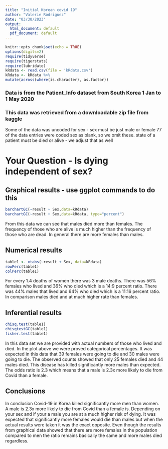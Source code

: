 ```yaml
---
title: "Initial Korean covid 19"
author: "Valerie Rodriguez"
date: "03/30/2023"
output:
  html_document: default
  pdf_document: default
---
```


```r
knitr::opts_chunk$set(echo = TRUE)
options(digits=2)
require(tidyverse)
require(tigerstats)
require(lubridate)
kRdata <- read.csv(file = 'kRdata.csv')
kRdata <- kRdata %>%
mutate(across(where(is.character), as.factor))

```
### Data is from the Patient_Info dataset from South Korea 1 Jan to 1 May 2020
### This data was retrieved from a downloadable zip file from kaggle

Some of the data was uncoded for sex - sex must be just male or female
77 of the data entries were coded sex  as blank, so we omit these.
state of a patient must be died or alive - we adjust that as well   
  
# Your Question - Is dying independent of sex?






## Graphical results - use ggplot commands to do this  

```r
barchartGC(~result + Sex,data=kRdata)
barchartGC(~result + Sex,data=kRdata, type="percent")

```


From this data we can see that males died more than females. The frequency of those who are alive is much higher than the frequency of those who are dead. In general there are more females than males.

  
## Numerical results

```r
table1 <- xtabs(~result + Sex, data=kRdata)
rowPerc(table1)
colPerc(table1)
```


For every 1.4 deaths of women there was 3 male deaths. There was 56% females who lived and 36% who died which is a 14:9 percent ratio. There was 44% males that lived and 64% who died which is a 11:16 percent ratio. In comparison males died and at much higher rate than females.



## Inferential results 

```r
chisq.test(table1)
chisqtestGC(table1)
fisher.test(table1)
```

In this data set we are provided with actual numbers of those who lived and died. In the plot above we were proved categorical percentages. It was expected in this data that 39 females were going to die and 30 males were going to die. The observed counts showed that only 25 females died and 44 males died. This disease has killed significantly more males than expected. The odds ratio is 2.3 which means that a male is 2.3x more likely to die from Covid than a female.


## Conclusions

In conclusion Covid-19 in Korea killed significantly more men than women. A male is 2.3x more likely to die from Covid than a female is. Depending on your sex and if your a male you are at a much higher risk of dying. It was expected that  significantly more females would die than males but when the actual results were taken it was the exact opposite. Even though the results from graphical data showed that there are more females in the population compared to men the ratio remains basically the same and more males died regardless.

